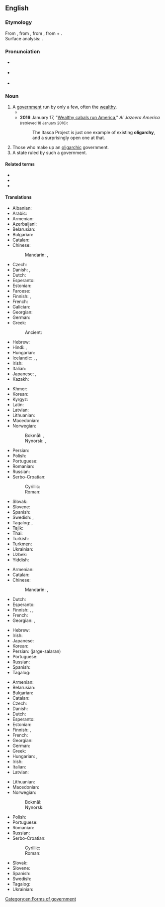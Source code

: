==English==

===Etymology===
From {{etyl|fr|en}} {{m|fr|oligarchie}}, from {{etyl|la|en}} {{m|la|oligarchia}}, from {{etyl|grc|en}} {{m|grc|ὀλιγαρχία}}, from {{m|grc|ὀλίγος||few}} + {{m|grc|ἀρχή||rule}}.<br />
Surface analysis: {{confix|en|olig|t1=few|archy|t2=rule”, “command}}.

===Pronunciation===
* {{a|UK}} {{IPA|en|/ˈɒlɪˌɡɑːki/}}
* {{a|US}} {{IPA|en|/ˈɑːlɪˌɡɑɹki/|/ˈoʊlɪˌɡɑɹki/}}
* {{audio|en|en-uk-oligarchy.ogg|Audio (UK)}}

===Noun===
{{wikipedia}}
{{en-noun|~}}

# A [[government]] run by only a few, often the [[wealthy]].
#* {{quote-journal|en|title=The Eclipse of the Oligarchs|work=The New York Times|date=1981-09-06|url=https://www.nytimes.com/1981/09/06/magazine/the-eclipse-of-the-oligarchs.html|issn=0362-4331|passage=It's an oligarchy because these families own and run almost everything that makes money in El Salvador. Coffee gave birth to the '''oligarchy''' in the late 19th century, and economic growth has revolved aro und them ever since.}}
#* '''2016''' January 17, "[http://america.aljazeera.com/opinions/2016/1/wealthy-cabals-run-america.html Wealthy cabals run America]," ''Al Jazeera America'' <small>(retrieved 18 January 2016)</small>:
#*: The Itasca Project is just one example of existing '''oligarchy''', and a surprisingly open one at that.
# Those who make up an [[oligarchic]] government.
# A state ruled by such a government.

====Related terms====
* {{l|en|oligarch}}
* {{l|en|oligarchic}}
* {{l|en|oligarchical}}

====Translations====
{{trans-top|government by only a few}}
* Albanian: {{t+|sq|oligarki|f}}
* Arabic: {{t|ar|أُولِيغَارْكِي|f}}
* Armenian: {{t+|hy|օլիգարխիա}}
* Azerbaijani: {{t|az|oliqarxiya}}
* Belarusian: {{t|be|аліга́рхія|f}}
* Bulgarian: {{t+|bg|олигархия|f}}
* Catalan: {{t|ca|oligarquia|f}}
* Chinese:
*: Mandarin: {{t+|cmn|寡頭政治}}, {{t+|cmn|寡头政治|tr=guǎtóu zhèngzhì}}
* Czech: {{t+|cs|oligarchie|f}}
* Danish: {{t+|da|oligarki|n}}, {{t|da|fåmandsvælde|n|c}}
* Dutch: {{t+|nl|oligarchie|f}}
* Esperanto: {{t|eo|oligarĥio}}
* Estonian: {{t|et|oligarhia}}
* Faroese: {{t|fo|fámannaveldi |n}}
* Finnish: {{t+|fi|harvainvalta}}, {{t+|fi|oligarkia}}
* French: {{t+|fr|oligarchie|f}}
* Galician: {{t+|gl|oligarquía|f}}
* Georgian: {{t|ka|ოლიგარქია}}
* German: {{t+|de|Oligarchie|f}}
* Greek: {{t+|el|ολιγαρχία|f}}
*: Ancient: {{t|grc|ὀλιγαρχία|f}}
* Hebrew: {{t+|he|אוֹלִיגַרְכְיָה|f|tr=oligárkhya}}
* Hindi: {{t|hi|अल्पजनाधिपत्य|m}}, {{t+|hi|ओलिगार्की|f}}
* Hungarian: {{t+|hu|oligarchia}}
* Icelandic: {{t|is|fámennisveldi|n}}, {{t|is|fámennisstjórn|f}}, {{t|is|fáveldi|n}}
* Irish: {{t|ga|olagarcacht|f}}
* Italian: {{t+|it|oligarchia|f}}
* Japanese: {{t|ja|寡頭政治|tr=かとうせいじ, katō seiji}}, {{t|ja|寡頭制|tr=かとうせい, katōsei}}
* Kazakh: {{t|kk|олигархия}}
{{trans-mid}}
* Khmer: {{t-check|km|អប្បាធិបតេយ្យ|tr=appa’ tʰippa’tay}}
* Korean: {{t|ko|과두제(寡頭制)}}
* Kyrgyz: {{t|ky|олигархия}}
* Latin: {{t|la|oligarchia|f}}
* Latvian: {{t|lv|oligarhija|f}}
* Lithuanian: {{t|lt|oligarchija|f}}
* Macedonian: {{t|mk|олигархија|f}}
* Norwegian:
*: Bokmål: {{t|nb|oligarki|n}}, {{t|nb|fåmannsvelde}}
*: Nynorsk: {{t|nn|oligarki|n}}, {{t|nn|fåmannsvelde}}
* Persian: {{t|fa|الیگارشی|tr=oligârši|sc=fa-Arab}}
* Polish: {{t+|pl|oligarchia|f}}
* Portuguese: {{t+|pt|oligarquia|f}}
* Romanian: {{t+|ro|oligarhie|f}}
* Russian: {{t+|ru|олига́рхия|f}}
* Serbo-Croatian:
*: Cyrillic: {{t|sh|олига̀рхија|f}}
*: Roman: {{t+|sh|oligàrhija|f}}
* Slovak: {{t|sk|oligarchia|f}}
* Slovene: {{t+|sl|oligarhija|f}}
* Spanish: {{t+|es|oligarquía|f}}
* Swedish: {{t+|sv|oligarki|n}}, {{t|sv|fåmannavälde|n}}
* Tagalog: {{t|tl|untipunuan}}, {{t|tl|oligarkiya}}
* Tajik: {{t|tg|олигархия}}
* Thai: {{t+|th|คณาธิปไตย}}
* Turkish: {{t+|tr|oligarşi}}
* Turkmen: {{t|tk|oligarhiýa}}
* Ukrainian: {{t+|uk|олігархі́я|f}}
* Uzbek: {{t+|uz|oligarxiya}}
* Yiddish: {{t|yi|אָליגאַרכיע|f}}
{{trans-bottom}}

{{trans-top|those who make up an oligarchic government}}
* Armenian: {{t+|hy|օլիգարխիա}}
* Catalan: {{t|ca|oligarquia|f}}
* Chinese:
*: Mandarin: {{t+|cmn|寡頭}}, {{t+|cmn|寡头|tr=guǎtóu}}
* Dutch: {{t+|nl|oligarchie|f}}
* Esperanto: {{t|eo|oligarĥio}}
* Finnish: {{t|fi|[[oligarkki|oligarkit]]}}, {{t+|fi|oligarkia}}, {{t|fi|valtaeliitti}}
* French: {{t+|fr|oligarchie|f}}
* Georgian: {{t|ka|ოლიგარქია}}, {{t|ka|ოლიგარქები}}
{{trans-mid}}
* Hebrew: {{t+|he|אוֹלִיגַרְכְיָה|f|tr=oligárkhya}}
* Irish: {{t|ga|olagarcacht|f}}
* Japanese: {{t|ja|寡頭|tr=かとう, katō}}
* Korean: {{t|ko|과두(寡頭)}}
* Persian: {{t|fa|جرگه‌سالاران}} (jarge-salaran)
* Portuguese: {{t+|pt|oligarquia|f}}
* Russian: {{t+|ru|олига́рхия|f}}
* Spanish: {{t+|es|oligarquía|f}}
* Tagalog: {{t|tl|untipunuan}}
{{trans-bottom}}

{{trans-top|state ruled by such a government}}
* Armenian: {{t+|hy|օլիգարխիա}}
* Belarusian: {{t|be|аліга́рхія|f}}
* Bulgarian: {{t+|bg|олигархия|f}}
* Catalan: {{t|ca|oligarquia|f}}
* Czech: {{t+|cs|oligarchie|f}}
* Danish: {{t+|da|oligarki|n}}
* Dutch: {{t+|nl|oligarchie|f}}
* Esperanto: {{t|eo|oligarĥio}}
* Estonian: {{t|et|oligarhia}}
* Finnish: {{t+|fi|oligarkia}}, {{t+|fi|harvainvalta}}
* French: {{t+|fr|oligarchie|f}}
* Georgian: {{t|ka|ოლიგარქია}}
* German: {{t+|de|Oligarchie|f}}
* Greek: {{t+|el|ολιγαρχία|f}}
* Hungarian: {{t+|hu|oligarchia}}, {{t|hu|kiskirályság}}
* Irish: {{t|ga|olagarcacht|f}}
* Italian: {{t+|it|oligarchia|f}}
* Latvian: {{t|lv|oligarhija|f}}
{{trans-mid}}
* Lithuanian: {{t|lt|oligarchija|f}}
* Macedonian: {{t|mk|олигархија|f}}
* Norwegian:
*: Bokmål: {{t|nb|oligarki|n}}
*: Nynorsk: {{t|nn|oligarki|n}}
* Polish: {{t+|pl|oligarchia|f}}
* Portuguese: {{t+|pt|oligarquia|f}}
* Romanian: {{t+|ro|oligarhie|f}}
* Russian: {{t+|ru|олига́рхия|f}}
* Serbo-Croatian:
*: Cyrillic: {{t|sh|олига̀рхија|f}}
*: Roman: {{t+|sh|oligàrhija|f}}
* Slovak: {{t|sk|oligarchia|f}}
* Slovene: {{t+|sl|oligarhija|f}}
* Spanish: {{t+|es|oligarquía|f}}
* Swedish: {{t+|sv|oligarki|n}}
* Tagalog: {{t|tl|untipunuan}}
* Ukrainian: {{t+|uk|олігархі́я|f}}
{{trans-bottom}}

[[Category:en:Forms of government]]
